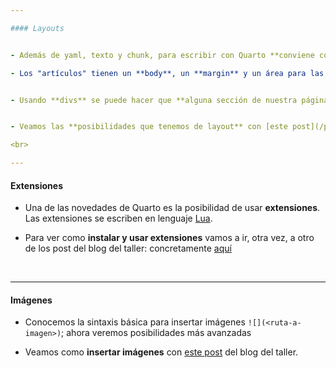 ```yaml
---

#### Layouts


- Además de yaml, texto y chunk, para escribir con Quarto **conviene conocer la estructura o layout de los artículos** que se generan con él.

- Los "artículos" tienen un **body**, un **margin** y un área para las **sidebars**, que en nuestro caso contiene el TOC^[Además, el layout puede venir afectado por la opción `page-layout: custom   #- {article, full, custom}`]. 


- Usando **divs** se puede hacer que **alguna sección de nuestra página ocupe un espacio mayor al habitual**; es decir, mayor al espacio habitualmente reservado para el body.


- Veamos las **posibilidades que tenemos de layout** con [este post](/posts/post_01_layout.html){target="_blank"} 

<br>

---
```


#### Extensiones

- Una de las novedades de Quarto es la posibilidad de usar **extensiones**.  Las extensiones se escriben en lenguaje [Lua](https://es.wikipedia.org/wiki/Lua). 

- Para ver como **instalar y usar extensiones** vamos a ir, otra vez, a otro de los post del blog del taller: concretamente [aquí](/posts/post_02_extensiones.html){target="_blank"}  


<br>

---

#### Imágenes

- Conocemos la sintaxis básica para insertar imágenes `![](<ruta-a-imagen>)`; ahora veremos posibilidades más avanzadas

- Veamos como **insertar imágenes** con [este post](/posts/post_03_imagenes.html) del blog del taller.

<br>